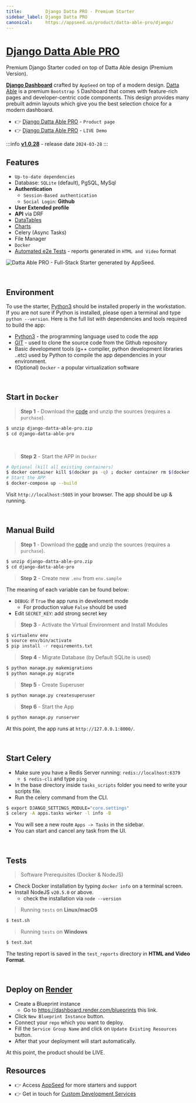 ```yaml
---
title:         Django Datta PRO - Premium Starter
sidebar_label: Django Datta PRO
canonical:     https://appseed.us/product/datta-able-pro/django/  
---
```


# [Django Datta Able PRO](https://appseed.us/product/datta-able-pro/django/)

<SubHeading>Premium Django Starter coded on top of Datta Able design (Premium Version).</SubHeading>

**[Django Dashboard](https://appseed.us/admin-dashboards/django/)** crafted by `AppSeed` on top of a modern design. [Datta Able](https://appseed.us/product/datta-able-pro/django/) is a premium `Bootstrap 5` 
Dashboard that comes with feature-rich pages and developer-centric code components. 
This design provides many prebuilt admin layouts which give you the best selection choice for a modern dashboard.

- 👉 [Django Datta Able PRO](https://appseed.us/product/datta-able-pro/django/) - `Product page` 
- 👉 [Django Datta Able PRO](https://django-datta-pro.onrender.com) - `LIVE Demo`

:::info [**v1.0.28**](https://github.com/app-generator/django-datta-able-pro/releases) - release date `2024-03-28`
:::

## **Features**

- `Up-to-date dependencies`
- Database: `SQLite` (default), PgSQL, MySql
- **Authentication**
  - `Session-Based authentication`
  - `Social Login`: **Github**
- **User Extended profile**
- **API** via DRF
- [DataTables](https://django-datta-pro.onrender.com/tables/)
- [Charts](https://django-datta-pro.onrender.com/charts/)
- Celery (Async Tasks)
- File Manager
- `Docker`
- [Automated e2e Tests](#tests) - reports generated in `HTML and Video` format 

![Datta Able PRO - Full-Stack Starter generated by AppSeed.](https://user-images.githubusercontent.com/51070104/170474361-a58da82b-fff9-4a59-81a8-7ab99f478f48.png)

<br />

## Environment

To use the starter, [Python3](https://www.python.org) should be installed properly in the workstation. 
If you are not sure if Python is installed, please open a terminal and type `python --version`. Here is the full list with dependencies and tools required to build the app:

- [Python3](https://www.python.org) - the programming language used to code the app
- [GIT](https://git-scm.com) - used to clone the source code from the Github repository
- Basic development tools (g++ compiler, python development libraries ..etc) used by Python to compile the app dependencies in your environment.
- (Optional) `Docker` - a popular virtualization software

<br />

## Start in `Docker`

> **Step 1** - Download the [code](https://appseed.us/product/datta-able-pro/django/) and unzip the sources (requires a `purchase`). 

```bash
$ unzip django-datta-able-pro.zip
$ cd django-datta-able-pro
```

<br />

> **Step 2** - Start the APP in `Docker`

```bash
# Optional (kill all existing containers)
$ docker container kill $(docker ps -q) ; docker container rm $(docker ps -a -q) ; docker network prune -f 
# Start the APP
$ docker-compose up --build 
```

Visit `http://localhost:5085` in your browser. The app should be up & running.

<br />

## Manual Build 

> **Step 1** - Download the [code](https://appseed.us/product/datta-able-pro/django/) and unzip the sources (requires a `purchase`). 

```bash
$ unzip django-datta-able-pro.zip
$ cd django-datta-able-pro
```

> **Step 2** - Create new `.env` from `env.sample`

The meaning of each variable can be found below: 

- `DEBUG`: if `True` the app runs in develoment mode
  - For production value `False` should be used
- Edit `SECRET_KEY`: add strong secret key

> **Step 3** - Activate the Virtual Environment and Install Modules

```bash
$ virtualenv env
$ source env/bin/activate
$ pip install -r requirements.txt
```

> **Step 4** - Migrate Database (by Default SQLite is used)

```bash
$ python manage.py makemigrations
$ python manage.py migrate
```

> **Step 5** - Create Superuser 

```bash
$ python manage.py createsuperuser
```

> **Step 6** - Start the App

```bash
$ python manage.py runserver
```

At this point, the app runs at `http://127.0.0.1:8000/`. 

<br />

## Start Celery

- Make sure you have a Redis Server running: `redis://localhost:6379`
  - `$ redis-cli` and type `ping` 
- In the base directory inside `tasks_scripts` folder you need to write your scripts file.
- Run the celery command from the CLI.

```bash
$ export DJANGO_SETTINGS_MODULE="core.settings"  
$ celery -A apps.tasks worker -l info -B
```

- You will see a new route `Apps -> Tasks` in the sidebar.
- You can start and cancel any task from the UI.

<br />

## Tests

> Software Prerequisites (Docker & NodeJS)

- Check Docker installation by typing `docker info` on a terminal screen. 
- Install NodeJS `v20.5.0` or above.
  - check the installation via `node --version`

> Running `tests` on **Linux/macOS**

```bash
$ test.sh
```

> Running `tests` on **Windows**

```bash
$ test.bat
```

The testing report is saved in the `test_reports` directory in **HTML and Video Format**.

<YoutubeEmbed url="https://www.youtube.com/embed/6y6i2tNxs_0" title="Django Datta PRO - Automatized End-To-End Tests" />

<br /> 

## Deploy on [Render](https://render.com/)

- Create a Blueprint instance
  - Go to https://dashboard.render.com/blueprints this link.
- Click `New Blueprint Instance` button.
- Connect your `repo` which you want to deploy.
- Fill the `Service Group Name` and click on `Update Existing Resources` button.
- After that your deployment will start automatically.

At this point, the product should be LIVE.

## Resources

- 👉 Access [AppSeed](https://appseed.us/) for more starters and support 
- 👉 Get in touch for [Custom Development Services](https://appseed.us/custom-development/)
